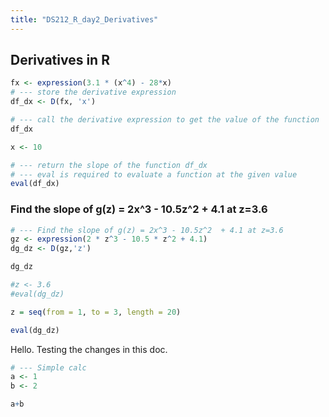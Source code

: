 ```yaml
---
title: "DS212_R_day2_Derivatives"
---
```


## Derivatives in R

```r
fx <- expression(3.1 * (x^4) - 28*x)
# --- store the derivative expression
df_dx <- D(fx, 'x')

# --- call the derivative expression to get the value of the function
df_dx

x <- 10

# --- return the slope of the function df_dx
# --- eval is required to evaluate a function at the given value
eval(df_dx)


```

### Find the slope of g(z) = 2x^3 - 10.5z^2  + 4.1 at z=3.6

```r
# --- Find the slope of g(z) = 2x^3 - 10.5z^2  + 4.1 at z=3.6
gz <- expression(2 * z^3 - 10.5 * z^2 + 4.1)
dg_dz <- D(gz,'z')

dg_dz

#z <- 3.6
#eval(dg_dz)

z = seq(from = 1, to = 3, length = 20)

eval(dg_dz)
```
Hello. Testing the changes in this doc.

```r
# --- Simple calc
a <- 1
b <- 2

a+b
```


